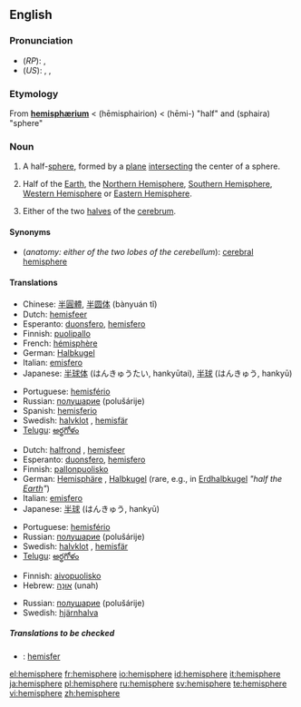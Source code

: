{{see|hémisphère}}
{{wikipedia}}
==English==

===Pronunciation===
*(''RP''): {{IPA|/ˈhɛmɪsfɪə/}}, {{SAMPA|/"hEmIsfI@/}}
*(''US''): {{AHD|hĕ'mĭsfîr}}, {{IPA|/ˈhɛmɪsfɪər/}}, {{SAMPA|/"hEmIsfI@`/}}

===Etymology===
From {{L.}} '''[[hemisphærium]]''' < {{AGr.}} '''{{polytonic|[[ἡμισφαίριον]]}}''' (hēmisphairion) <  '''{{polytonic|[[ἡμι-]]}}''' (hēmi-) "half" and '''{{polytonic|[[σφαῖρα]]}}''' (sphaira) "sphere"

===Noun===
{{en-noun}}

# <!--NHalfSphere-->{{geometry}} A half-[[sphere]], formed by a [[plane]] [[intersect]]ing the center of a sphere.
# <!--NHalfPlanet-->{{geography}} Half of the [[Earth]], the [[Northern Hemisphere]], [[Southern Hemisphere]], [[Western Hemisphere]] or [[Eastern Hemisphere]].
# <!--NHalfBrain-->{{anatomy}} Either of the two [[halves]] of the [[cerebrum]].

====Synonyms====
*(''anatomy: either of the two lobes of the cerebellum''): [[cerebral hemisphere]]

====Translations====
{{trans-top|half-sphere}}
*Chinese: [[半圓體]], [[半圆体]] (bànyuán tǐ)
*Dutch: [[hemisfeer]] {{m}}
*Esperanto: [[duonsfero]], [[hemisfero]]
*Finnish: [[puolipallo]]
*French: [[hémisphère]] {{m}}
*German: [[Halbkugel]] {{f}}
*Italian: [[emisfero]]
*Japanese: [[半球体]] (はんきゅうたい, hankyūtai), [[半球]] (はんきゅう, hankyū)
{{trans-mid}}
*Portuguese: [[hemisfério]] {{m}}
*Russian: [[полушарие]] (polušárije) {{n}}
*Spanish: [[hemisferio]] {{m}}
*Swedish: [[halvklot]] {{c}}, [[hemisfär]] {{c}}
*[[Telugu]]: [[అర్థగోళం]]
{{trans-bottom}}

{{trans-top|half of the Earth}}
*Dutch: [[halfrond]] {{n}}, [[hemisfeer]] {{m}}
*Esperanto: [[duonsfero]], [[hemisfero]]
*Finnish: [[pallonpuolisko]]
*German: [[Hemisphäre]] {{f}}, [[Halbkugel]] {{f}} (rare, e.g., in [[Erdhalbkugel]] ''"half the [[Earth]]"'')
*Italian: [[emisfero]]
*Japanese: [[半球]] (はんきゅう, hankyū)
{{trans-mid}}
*Portuguese: [[hemisfério]] {{m}}
*Russian: [[полушарие]] (polušárije) {{n}}
*Swedish: [[halvklot]] {{c}}, [[hemisfär]] {{c}}
*[[Telugu]]: [[అర్థగోళం]]
{{trans-bottom}}

{{trans-top|lobe of cerebellum}}
*Finnish: [[aivopuolisko]]
*Hebrew: [[אונה|אוּנָה]] (unah) {{f}}
{{trans-mid}}
*Russian: [[полушарие]] (polušárije) {{n}}
*Swedish: [[hjärnhalva]] {{c}}
{{trans-bottom}}

=====Translations to be checked=====
{{checktrans}}

*{{ttbc|Indonesian}}: [[hemisfer]]

[[el:hemisphere]]
[[fr:hemisphere]]
[[io:hemisphere]]
[[id:hemisphere]]
[[it:hemisphere]]
[[ja:hemisphere]]
[[pl:hemisphere]]
[[ru:hemisphere]]
[[sv:hemisphere]]
[[te:hemisphere]]
[[vi:hemisphere]]
[[zh:hemisphere]]
